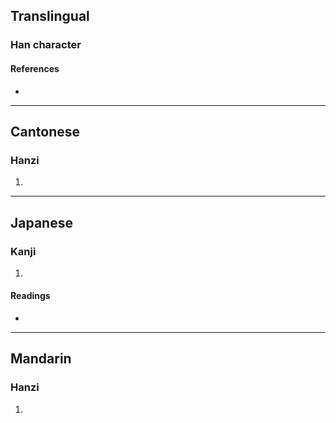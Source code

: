 {{character info/new}}
==Translingual==

===Han character===
{{Han char|rn=75|rad=木|as=09|sn=13|four=47994|canj=DNHD,XDNHD|ids=⿰木柔}}

====References====
* {{Han ref|kx=0542.110|dkj=15190|dj=0930.070|hdz=21258.060|uh=697A|ud=27002|bh=DDD6|bd=56790}}

----

==Cantonese==

===Hanzi===
{{yue-hanzi|jyut=[[jau2]]|y=yau2}}

# {{rfdef|yue|sort=木09}}

----

==Japanese==

===Kanji===
{{ja-kanji|grade=|rs=木09}}

# {{rfdef|ja|sort=木09}}

====Readings====
* {{ja-readings|on=[[じゅう]] (jū), [[にゅ]] (nyu)|kun=}}

----

==Mandarin==

===Hanzi===
{{cmn-hanzi|pin=[[rǒu]] ([[rou3]])|wg=jou<sup>3</sup>}}

# {{rfdef|cmn|sort=木09}}